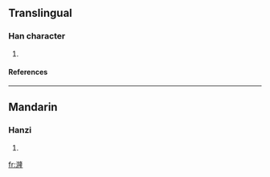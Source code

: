 ==Translingual==
===Han character===
{{Han char|rn=85|rad=水|as=12|sn=15|four=|canj=水弓中一 (ENLM)}}
# {{defn|Han|sort=水12}}
====References====
{{Han ref|kx=0645.070|dkj=18217|hdz=31733.050|uh=6F0B|ud=28427}}

----
==Mandarin==
===Hanzi===
{{cmn-hanzi|pin=[[lóng]] (long2), [[sǒng]] (song3)|wg=lung<sup>2</sup>, sung<sup>3</sup>}}
# {{defn|Mandarin}}

[[fr:漋]]